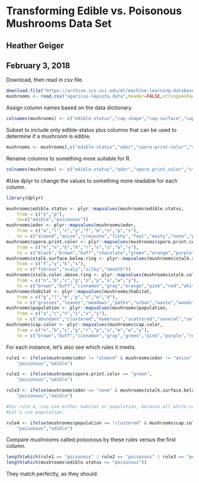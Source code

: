 # Transforming Edible vs. Poisonous Mushrooms Data Set 
## Heather Geiger
## February 3, 2018

Download, then read in csv file.

```r
download.file("https://archive.ics.uci.edu/ml/machine-learning-databases/mushroom/agaricus-lepiota.data",destfile="agaricus-lepiota.data")
mushrooms <- read.csv("agaricus-lepiota.data",header=FALSE,stringsAsFactors=FALSE)
```

Assign column names based on the data dictionary.

```r
colnames(mushrooms) <- c("edible-status","cap-shape","cap-surface","cap-color","bruises","odor","gill-attachment","gill-spacing","gill-size","gill-color","stalk-shape","stalk-root","stalk-surface-above-ring","stalk-surface-below-ring","stalk-color-above-ring","stalk-color-below-ring","veil-type","veil-color","ring-number","ring-type","spore-print-color","population","habitat")
```

Subset to include only edible-status plus columns that can be used to determine if a mushroom is edible.

```r
mushrooms <- mushrooms[,c("edible-status","odor","spore-print-color","stalk-surface-below-ring","stalk-color-above-ring","habitat","population","cap-color")]
```

Rename columns to something more suitable for R.

```r
colnames(mushrooms) <- c("edible.status","odor","spore.print.color","stalk.surface.below.ring","stalk.color.above.ring","habitat","population","cap.color")
```

#Use dplyr to change the values to something more readable for each column.

```r
library(dplyr)

mushrooms$edible.status <- plyr::mapvalues(mushrooms$edible.status,
	from = c("e","p"),
	to=c("edible","poisonous"))
mushrooms$odor <- plyr::mapvalues(mushrooms$odor,
	from = c("a","l","c","y","f","m","n","p","s"),
	to = c("almond","anise","creosote","fishy","foul","musty","none","pungent","spicy"))
mushrooms$spore.print.color <- plyr::mapvalues(mushrooms$spore.print.color,
	from = c("k","n","b","h","r","o","u","w","y"),
	to = c("black","brown","buff","chocolate","green","orange","purple","white","yellow"))
mushrooms$stalk.surface.below.ring <- plyr::mapvalues(mushrooms$stalk.surface.below.ring,
	from = c("f","y","k","s"),
	to = c("fibrous","scaly","silky","smooth"))
mushrooms$stalk.color.above.ring <- plyr::mapvalues(mushrooms$stalk.color.above.ring,
	from = c("n","b","c","g","o","p","e","w","y"),
	to = c("brown","buff","cinnamon","gray","orange","pink","red","white","yellow"))
mushrooms$habitat <- plyr::mapvalues(mushrooms$habitat,
	from = c("g","l","m","p","u","w","d"),
	to = c("grasses","leaves","meadows","paths","urban","waste","woods"))
mushrooms$population <- plyr::mapvalues(mushrooms$population,
	from = c("a","c","n","s","v","y"),
	to = c("abundant","clustered","numerous","scattered","several","solitary"))
mushrooms$cap.color <- plyr::mapvalues(mushrooms$cap.color,
	from = c("n","b","c","g","r","p","u","e","w","y"),
	to = c("brown","buff","cinnamon","gray","green","pink","purple","red","white","yellow"))
```

For each instance, let's also see which rules it meets.

```r
rule1 <- ifelse(mushrooms$odor != "almond" & mushrooms$odor != "anise" & mushrooms$odor != "none",
	"poisonous","edible")

rule2 <- ifelse(mushrooms$spore.print.color == "green",
	"poisonous","edible")

rule3 <- ifelse(mushrooms$odor == "none" & mushrooms$stalk.surface.below.ring == "scaly" & mushrooms$stalk.color.above.ring != "brown",
	"poisonous","edible")

#For rule 4, can use either habitat or population, because all white-cap mushrooms that have habitat=leaves also have population=clustered.
#Let's use population.

rule4 <- ifelse(mushrooms$population == "clustered" & mushrooms$cap.color == "white",
	"poisonous","edible")
```

Compare mushrooms called poisonous by these rules versus the first column.

```r
length(which(rule1 == "poisonous" | rule2 == "poisonous" | rule3 == "poisonous" | rule4 == "poisonous"))
length(which(mushrooms$edible.status == "poisonous"))
```

They match perfectly, as they should.
